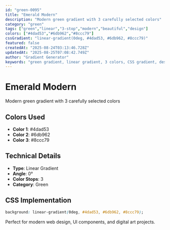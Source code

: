 ```yaml
---
id: "green-0095"
title: "Emerald Modern"
description: "Modern green gradient with 3 carefully selected colors"
category: "green"
tags: ["green","linear","3-stop","modern","beautiful","design"]
colors: ["#4dad53","#6db962","#8ccc79"]
cssGradient: "linear-gradient(0deg, #4dad53, #6db962, #8ccc79)"
featured: false
createdAt: "2025-08-24T03:13:46.728Z"
updatedAt: "2025-08-25T07:08:42.749Z"
author: "Gradient Generator"
keywords: "green gradient, linear gradient, 3 colors, CSS gradient, design, #4dad53, #6db962, #8ccc79"
---
```


# Emerald Modern

Modern green gradient with 3 carefully selected colors

## Colors Used
- **Color 1**: #4dad53
- **Color 2**: #6db962
- **Color 3**: #8ccc79

## Technical Details
- **Type**: Linear Gradient
- **Angle**: 0°
- **Color Stops**: 3
- **Category**: Green

## CSS Implementation
```css
background: linear-gradient(0deg, #4dad53, #6db962, #8ccc79);
```

Perfect for modern web design, UI components, and digital art projects.

